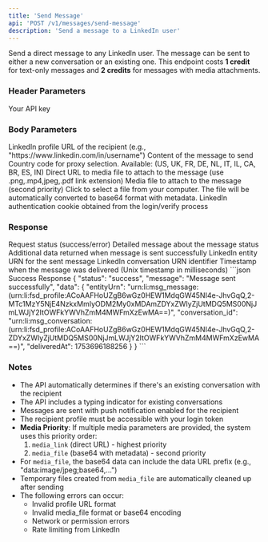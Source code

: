```yaml
---
title: 'Send Message'
api: 'POST /v1/messages/send-message'
description: 'Send a message to a LinkedIn user'
---
```


Send a direct message to any LinkedIn user. The message can be sent to either a new conversation or an existing one.
<Note>
  This endpoint costs **1 credit** for text-only messages and **2 credits** for messages with media attachments.
</Note>
### Header Parameters

<ParamField header="x-api-key" type="string" required>
  Your API key
</ParamField>

### Body Parameters

<ParamField body="linkedin_url" type="string" required>
  LinkedIn profile URL of the recipient (e.g., "https://www.linkedin.com/in/username")
</ParamField>

<ParamField body="message_text" type="string" required>
  Content of the message to send
</ParamField>
<ParamField body="country" type="string" default="FR">
  Country code for proxy selection. Available: (US, UK, FR, DE, NL, IT, IL, CA, BR, ES, IN)
</ParamField>
<ParamField body="media_link" type="string">
  Direct URL to media file to attach to the message (use .png,.mp4,jpeg,.pdf link extension)
</ParamField>
<ParamField body="media_file" type="file">
  Media file to attach to the message (second priority)
  <Note>
    Click to select a file from your computer. The file will be automatically converted to base64 format with metadata.
  </Note>
</ParamField>
<ParamField body="login_token" type="string" required>
  LinkedIn authentication cookie obtained from the login/verify process
</ParamField>

### Response

<ResponseField name="status" type="string">
  Request status (success/error)
</ResponseField>
<ResponseField name="message" type="string">
  Detailed message about the message status
</ResponseField>
<ResponseField name="data" type="object">
  Additional data returned when message is sent successfully
  <Expandable title="data properties">
    <ResponseField name="entityUrn" type="string">
      LinkedIn entity URN for the sent message
    </ResponseField>
    <ResponseField name="conversation_id" type="string">
      LinkedIn conversation URN identifier
    </ResponseField>
    <ResponseField name="deliveredAt" type="integer">
      Timestamp when the message was delivered (Unix timestamp in milliseconds)
    </ResponseField>
  </Expandable>
</ResponseField>


<ResponseExample>
```json Success Response
{
  "status": "success",
  "message": "Message sent successfully",
  "data": {
    "entityUrn": "urn:li:msg_message:(urn:li:fsd_profile:ACoAAFHoUZgB6wGz0HEW1MdqGW45NI4e-JhvGqQ,2-MTc1MzY5NjE4NzkxMmIyODM2My0xMDAmZDYxZWIyZjUtMDQ5MS00NjJmLWJjY2ItOWFkYWVhZmM4MWFmXzEwMA==)",
    "conversation_id": "urn:li:msg_conversation:(urn:li:fsd_profile:ACoAAFHoUZgB6wGz0HEW1MdqGW45NI4e-JhvGqQ,2-ZDYxZWIyZjUtMDQ5MS00NjJmLWJjY2ItOWFkYWVhZmM4MWFmXzEwMA==)",
    "deliveredAt": 1753696188256
  }
}
```


</ResponseExample>

### Notes
- The API automatically determines if there's an existing conversation with the recipient
- The API includes a typing indicator for existing conversations
- Messages are sent with push notification enabled for the recipient
- The recipient profile must be accessible with your login token
- **Media Priority**: If multiple media parameters are provided, the system uses this priority order:
  1. `media_link` (direct URL) - highest priority
  2. `media_file` (base64 with metadata) - second priority  
- For `media_file`, the base64 data can include the data URL prefix (e.g., "data:image/jpeg;base64,...")
- Temporary files created from `media_file` are automatically cleaned up after sending
- The following errors can occur:
  - Invalid profile URL format
  - Invalid media_file format or base64 encoding
  - Network or permission errors
  - Rate limiting from LinkedIn